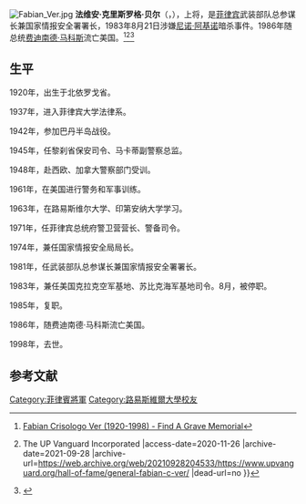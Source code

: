 {{Prose|time=2020-11-29T06:32:09+00:00}}
[[File:Fabian_Ver.jpg|thumb]]
'''法维安·克里斯罗格·贝尔'''（{{lang-en|'''Fabian Crisologo Ver'''}}，{{bd|1920年|1月20日|1998年|11月21日|catIdx=F}}），上将，是[[菲律宾|菲律宾]]武装部队总参谋长兼国家情报安全署署长，1983年8月21日涉嫌[[小贝尼格诺·阿基诺|尼诺·阿基诺]]暗杀事件。1986年随总统[[费迪南德·马科斯|费迪南德·马科斯]]流亡美国。<ref>[https://www.findagrave.com/memorial/176139265/fabian-crisologo-ver Fabian Crisologo Ver (1920-1998) - Find A Grave Memorial]</ref><ref>{{Cite web |url=https://www.upvanguard.org/hall-of-fame/general-fabian-c-ver/ |title=General Fabian C. Ver {{!}} The UP Vanguard Incorporated |access-date=2020-11-26 |archive-date=2021-09-28 |archive-url=https://web.archive.org/web/20210928204533/https://www.upvanguard.org/hall-of-fame/general-fabian-c-ver/ |dead-url=no }}</ref><ref>{{Cite web |url=https://www.nytimes.com/1984/10/25/world/a-filipino-on-the-spot.html |title=A FILIPINO ON THE SPOT - The New York Times |access-date=2020-11-26 |archive-date=2020-11-01 |archive-url=https://web.archive.org/web/20201101194349/https://www.nytimes.com/1984/10/25/world/a-filipino-on-the-spot.html |dead-url=no }}</ref>

== 生平 ==
1920年，出生于北依罗戈省。

1937年，进入菲律宾大学法律系。

1942年，参加巴丹半岛战役。

1945年，任黎刹省保安司令、马卡蒂副警察总监。

1948年，赴西欧、加拿大警察部门受训。

1961年，在美国进行警务和军事训练。

1963年，在路易斯维尔大学、印第安纳大学学习。

1971年，任菲律宾总统府警卫营营长、警备司令。

1974年，兼任国家情报安全局局长。

1981年，任武装部队总参谋长兼国家情报安全署署长。

1983年，兼任美国克拉克空军基地、苏比克海军基地司令。8月，被停职。

1985年，复职。

1986年，随费迪南德·马科斯流亡美国。

1998年，去世。

== 参考文献 ==
{{Reflist}}

[[Category:菲律賓將軍|Category:菲律賓將軍]]
[[Category:路易斯維爾大學校友|Category:路易斯維爾大學校友]]